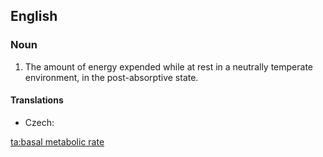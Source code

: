 ==English==
{{wikipedia}}

===Noun===
{{en-noun}}

# {{physiology}} The amount of energy expended while at rest in a neutrally temperate environment, in the post-absorptive state.

====Translations====
{{trans-top|amount of energy expended while at rest}}
* Czech: {{t-|cs|bazální metabolismus|m}}
{{trans-mid}}
{{trans-bottom}}

[[ta:basal metabolic rate]]